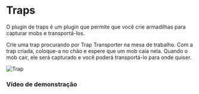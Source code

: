 # Traps

O plugin de traps é um plugin que permite que você crie armadilhas para capturar mobs e transportá-los.

Crie uma trap procurando por Trap Transporter na mesa de trabalho. Com a trap criada, coloque-a no chão e espere que um mob caia nela. Quando o mob cair, ele será capturado e você poderá transportá-lo para onde quiser.

<img src='/img/trap.png' alt='Trap'/>

### Vídeo de demonstração

<YoutubeEmbed src='https://www.youtube-nocookie.com/embed/X0z0YPrcQi8' />